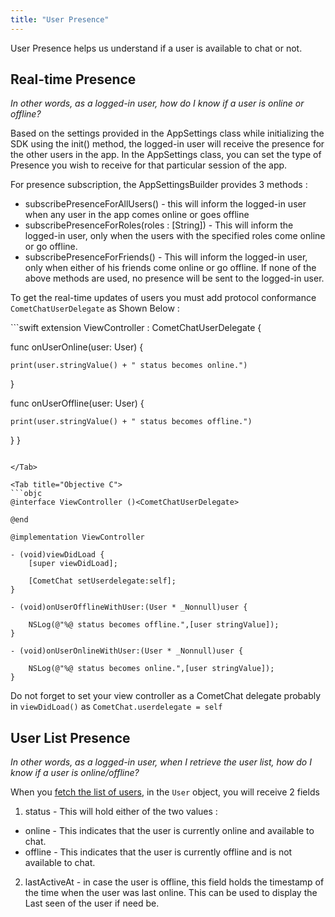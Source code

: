 ```yaml
---
title: "User Presence"
---
```




User Presence helps us understand if a user is available to chat or not.

## Real-time Presence

*In other words, as a logged-in user, how do I know if a user is online or offline?*

Based on the settings provided in the AppSettings class while initializing the SDK using the init() method, the logged-in user will receive the presence for the other users in the app. In the AppSettings class, you can set the type of Presence you wish to receive for that particular session of the app.

For presence subscription, the AppSettingsBuilder provides 3 methods :

* subscribePresenceForAllUsers() - this will inform the logged-in user when any user in the app comes online or goes offline
* subscribePresenceForRoles(roles : \[String]) - This will inform the logged-in user, only when the users with the specified roles come online or go offline.
* subscribePresenceForFriends() - This will inform the logged-in user, only when either of his friends come online or go offline. If none of the above methods are used, no presence will be sent to the logged-in user.

To get the real-time updates of users you must add protocol conformance `CometChatUserDelegate` as Shown Below :

<Tabs>
<Tab title="Swift">
```swift
extension ViewController : CometChatUserDelegate {
    
  func onUserOnline(user: User) {
        
    print(user.stringValue() + " status becomes online.")
  }
    
  func onUserOffline(user: User) {
        
    print(user.stringValue() + " status becomes offline.")
  }
}
```

</Tab>

<Tab title="Objective C">
```objc
@interface ViewController ()<CometChatUserDelegate>

@end

@implementation ViewController

- (void)viewDidLoad {
    [super viewDidLoad];
    
    [CometChat setUserdelegate:self];
}

- (void)onUserOfflineWithUser:(User * _Nonnull)user {
    
    NSLog(@"%@ status becomes offline.",[user stringValue]);
}

- (void)onUserOnlineWithUser:(User * _Nonnull)user {
    
    NSLog(@"%@ status becomes online.",[user stringValue]);
}
```

</Tab>

</Tabs>

Do not forget to set your view controller as a CometChat delegate probably in `viewDidLoad()` as `CometChat.userdelegate = self`

## User List Presence

*In other words, as a logged-in user, when I retrieve the user list, how do I know if a user is online/offline?*

When you [fetch the list of users](/docs/sdk/ios/retrieve-users#retrieve-list-of-users), in the `User` object, you will receive 2 fields

1. status - This will hold either of the two values :

* online - This indicates that the user is currently online and available to chat.
* offline - This indicates that the user is currently offline and is not available to chat.

2. lastActiveAt - in case the user is offline, this field holds the timestamp of the time when the user was last online. This can be used to display the Last seen of the user if need be.
